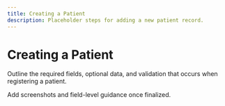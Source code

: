 ```yaml
---
title: Creating a Patient
description: Placeholder steps for adding a new patient record.
---
```


# Creating a Patient

Outline the required fields, optional data, and validation that occurs when registering a patient.

Add screenshots and field-level guidance once finalized.
